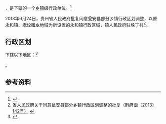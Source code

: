 {{中国乡级行政区|52/27/25/105/000}}

'''{{PAGENAMEBASE}}'''，是{{PRC admin/fullname|52/27/25/105/000|3}}下辖的一个[[乡镇|乡镇]]级行政单位。<ref>{{PRC admin/ref sgc|{{PRC admin/parent|52/27/25/105/000}}}}</ref>

2013年6月24日，贵州省人民政府批复同意瓮安县部分乡镇行政区划调整，以原永和镇、[[老坟嘴乡|老坟嘴乡]]地域为新设置的永和镇行政区域，镇人民政府驻垛丁村<ref>[http://www.gzgov.gov.cn/zyzxyll/zcfg/zfwj/qfh/201508/t20150814_5770.html 省人民政府关于同意瓮安县部分乡镇行政区划调整的批复（黔府函〔2013〕142号）] {{webarchive|url=https://web.archive.org/web/20170830234848/http://www.gzgov.gov.cn/zyzxyll/zcfg/zfwj/qfh/201508/t20150814_5770.html |date=2017-08-30 }}</ref>。

== 行政区划 ==

{{PAGENAMEBASE}}下辖以下地区：<ref>{{PRC admin/ref sgc|52/27/25/105/000}}</ref>

{{PRC admin/children|52/27/25/105/000}}。

== 参考资料 ==

{{reflist}}

{{行政区划小作品}}
{{PRC admin/navcat|52/27/25/105/000}}